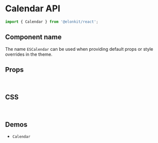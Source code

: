 
<Meta title="Components API/Calendar" />

# Calendar API

```js
import { Calendar } from '@elonkit/react';
```

## Component name

The name `ESCalendar` can be used when providing default props or style overrides in the theme.

## Props

<TableInterface name="CalendarProps" variant="props" />

<br />

## CSS

<TableInterface name="CalendarClasses" variant="css" />

<br />

## Demos

<ul>
  <li>
    <LinkTo kind="components-Calendar" story="demo">
      <code>Calendar</code>
    </LinkTo>
  </li>
</ul>
